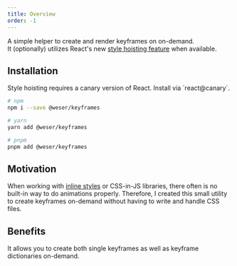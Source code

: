 ```yaml
---
title: Overview
order: -1
---
```


A simple helper to create and render keyframes on on-demand.<br />
It (optionally) utilizes React's new [style hoisting feature](https://react.dev/reference/react-dom/components/style#rendering-an-inline-css-stylesheet) when available.

<PackageBadges package="@weser/keyframes" />

## Installation

<Callout title="Note">
  Style hoisting requires a canary version of React. Install via `react@canary`.
</Callout>

```sh
# npm
npm i --save @weser/keyframes

# yarn
yarn add @weser/keyframes

# pnpm
pnpm add @weser/keyframes
```

## Motivation

When working with [inline styles](/styling/overview) or CSS-in-JS libraries, there often is no built-in way to do animations properly.
Therefore, I created this small utility to create keyframes on-demand without having to write and handle CSS files.

## Benefits

It allows you to create both single keyframes as well as keyframe dictionaries on-demand.
